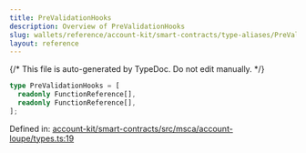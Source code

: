```yaml
---
title: PreValidationHooks
description: Overview of PreValidationHooks
slug: wallets/reference/account-kit/smart-contracts/type-aliases/PreValidationHooks
layout: reference
---
```


{/* This file is auto-generated by TypeDoc. Do not edit manually. */}

```ts
type PreValidationHooks = [
  readonly FunctionReference[],
  readonly FunctionReference[],
];
```

Defined in: [account-kit/smart-contracts/src/msca/account-loupe/types.ts:19](https://github.com/alchemyplatform/aa-sdk/blob/153785ddc87beb160382c2bae7dbafa4a66ade9a/account-kit/smart-contracts/src/msca/account-loupe/types.ts#L19)
